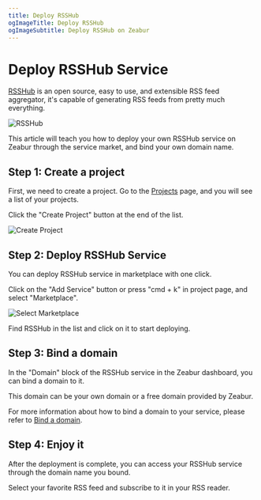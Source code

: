 ```yaml
---
title: Deploy RSSHub
ogImageTitle: Deploy RSSHub
ogImageSubtitle: Deploy RSSHub on Zeabur
---
```


# Deploy RSSHub Service

[RSSHub](https://rsshub.app) is an open source, easy to use, and extensible RSS feed aggregator, it's capable of generating RSS feeds from pretty much everything.

![RSSHub](/marketplace/rsshub/intro.png)

This article will teach you how to deploy your own RSSHub service on Zeabur through the service market, and bind your own domain name.

## Step 1: Create a project

First, we need to create a project. Go to the [Projects](https://dash.zeabur.com/projects) page, and you will see a list of your projects.

Click the "Create Project" button at the end of the list.

![Create Project](/deploy/common/create-project.en-US.png)

## Step 2: Deploy RSSHub Service

You can deploy RSSHub service in marketplace with one click.

Click on the "Add Service" button or press "cmd + k" in project page, and select "Marketplace".

![Select Marketplace](/deploy/common/select-service.en-US.png)

Find RSSHub in the list and click on it to start deploying.

## Step 3: Bind a domain

In the "Domain" block of the RSSHub service in the Zeabur dashboard, you can bind a domain to it.

This domain can be your own domain or a free domain provided by Zeabur.

For more information about how to bind a domain to your service, please refer to [Bind a domain](../deploy/domain-binding).

## Step 4: Enjoy it

After the deployment is complete, you can access your RSSHub service through the domain name you bound.

Select your favorite RSS feed and subscribe to it in your RSS reader.

